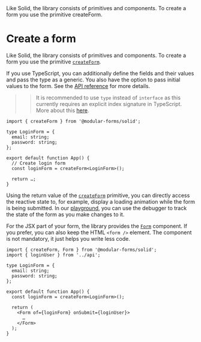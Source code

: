 
<Title>Create a form</Title>
<Description>
  Like Solid, the library consists of primitives and components. To create a
  form you use the primitive createForm.
</Description>

# Create a form

Like Solid, the library consists of primitives and components. To create a form you use the primitive <A href="/api/createForm">`createForm`</A>.

If you use TypeScript, you can additionally define the fields and their values and pass the type as a generic. You also have the option to pass initial values to the form. See the <A href="/api/createForm">API reference</A> for more details.

> > It is recommended to use `type` instead of `interface` as this currently requires an explicit index signature in TypeScript. More about this <a href="https://github.com/fabian-hiller/modular-forms/issues/2#issuecomment-1321178563" target="_blank" rel="noreferrer">here</a>.

```tsx
import { createForm } from '@modular-forms/solid';

type LoginForm = {
  email: string;
  password: string;
};

export default function App() {
  // Create login form
  const loginForm = createForm<LoginForm>();

  return …;
}
```

Using the return value of the <A href="/api/createForm">`createForm`</A> primitive, you can directly access the reactive state to, for example, display a loading animation while the form is being submitted. In our <A href="/playground">playground</A>, you can use the debugger to track the state of the form as you make changes to it.

For the JSX part of your form, the library provides the <A href="/api/Form">`Form`</A> component. If you prefer, you can also keep the HTML `<form />` element. The component is not mandatory, it just helps you write less code.

```tsx
import { createForm, Form } from '@modular-forms/solid';
import { loginUser } from '../api';

type LoginForm = {
  email: string;
  password: string;
};

export default function App() {
  const loginForm = createForm<LoginForm>();

  return (
    <Form of={loginForm} onSubmit={loginUser}>
      …
    </Form>
  );
}
```
